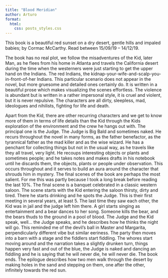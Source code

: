 ```yaml
---
title: "Blood Meridian"
author: Arturo
format:
  html:
    css: posts_styles.css
---
```


This book is a beautiful red sunset on a dry desert, gentle hills and impaled babies; by Cormac McCarthy. Read between 15/09/19 – 14/12/19.

The book has no real plot, we follow the misadventures of the Kid, later Man, as he flees from his home in Atlanta and travels the California desert during the time when the westerners were just starting to get the upper hand on the Indians. The red Indians, the kidnap-your-wife-and-scalp-you-in-front-of-her Indians. This particular scenario does not appear in the novel, but more gruesome and detailed ones certainly do. It is written in a beautiful prose which makes visualizing the scenes effortless. The violence is abundant but is written in a rather impersonal style, it is cruel and violent, but it is never repulsive. The characters are all dirty, sleepless, mad, ideologues and nihilists, fighting for life and death.

Apart from the Kid, there are other recurring characters and we get to know more of them in terms of life details than the Kid through the Kids exploration of the environment and the crew he hangs out with. The principal one is the Judge. The Judge is Big Bald and sometimes naked. He recurs throughout the novel in many forms, as the father benefactor, as the tyrannical father as the mad killer and as the wise wizard. He has a penchant for collecting things but not in the usual way, as he travels like they all travel, very light. He recoups interesting objects or plants and sometimes people; and he takes notes and makes drafts in his notebook until he discards them, the objects, plants or people under observation. This occurs throughout and it serves to build an aura around the character that shrouds him in mystery. The final scenes of the book are perhaps the most salient. For me this was partly because I took a long break before reading the last 10%. The final scene is a banquet celebrated in a classic western saloon. The scene starts with the Kid entering the saloon thirsty, dirty and tired. There he starts drinking and he spots the Judge. This is their first meeting in several years, at least 5. The last time they saw each other, the Kid was in jail and the judge left him there. A girl starts singing as entertainment and a bear dances to her song. Someone kills the bear, and the bears thuds to the ground in a pool of blood. The Judge and the Kid speak, well… the Judge speaks, and he describes how he thinks the night will go. This reminded me of the devil’s ball in Master and Margarita, perpendicularly different vibe but similar eeriness. The party then moves into a barn with a stage and the fiddlers start fiddling. The whores start moving around and the narration takes a slightly drunken turn, things happen very fast and out of the blue, the Judge is naked and dancing an fiddling and he is saying that he will never die, he will never die. The book ends. The epilogue describes how two men walk through the desert by making holes in the sand and stepping on them, one after the other, infinitely towards the red sun.
